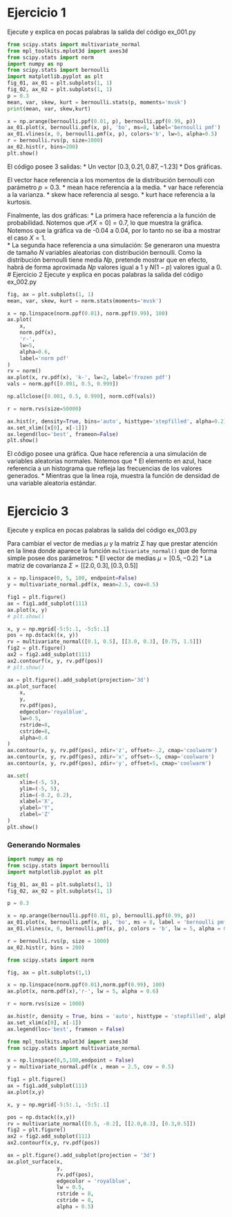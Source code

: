 # Ejercicio 1
Ejecute y explica en pocas palabras la salida del código ex_001.py
```python
from scipy.stats import multivariate_normal
from mpl_toolkits.mplot3d import axes3d
from scipy.stats import norm
import numpy as np
from scipy.stats import bernoulli
import matplotlib.pyplot as plt
fig_01, ax_01 = plt.subplots(1, 1)
fig_02, ax_02 = plt.subplots(1, 1)
p = 0.3
mean, var, skew, kurt = bernoulli.stats(p, moments='mvsk')
print(mean, var, skew,kurt)

x = np.arange(bernoulli.ppf(0.01, p), bernoulli.ppf(0.99, p))
ax_01.plot(x, bernoulli.pmf(x, p), 'bo', ms=8, label='bernoulli pmf')
ax_01.vlines(x, 0, bernoulli.pmf(x, p), colors='b', lw=5, alpha=0.5)
r = bernoulli.rvs(p, size=1000)
ax_02.hist(r, bins=200)
plt.show()
```

El código posee 3 salidas: 
* Un vector $[0.3, 0.21, 0.87, -1.23]$
* Dos gráficas. 

El vector hace referencia a los momentos de la distribución bernoulli con parámetro $p=0.3$. 
* mean hace referencia a la media. 
* var hace referencia a la varianza.
* skew hace referencia al sesgo. 
* kurt hace referencia a la kurtosis.

Finalmente, las dos gráficas:
* La primera hace referencia a la función de probabilidad. Notemos que $\mathcal{P}[X = 0] = 0.7$, lo que muestra la gráfica. Notemos que la gráfica va de -0.04 a 0.04, por lo tanto no se iba a mostrar el caso $X=1$.  
* La segunda hace referencia a una simulación: Se generaron una muestra de tamaño $N$ variables aleatorias con distribución bernoulli. Como la distribución bernoulli tiene media $Np$, pretende mostrar que en efecto, habrá de forma aproximada $Np$ valores igual a 1 y $N(1-p)$ valores igual a 0. 
# Ejercicio 2
Ejecute y explica en pocas palabras la salida del código ex_002.py


```python

fig, ax = plt.subplots(1, 1)
mean, var, skew, kurt = norm.stats(moments='mvsk')

x = np.linspace(norm.ppf(0.01), norm.ppf(0.99), 100)
ax.plot(
    x,
    norm.pdf(x),
    'r-',
    lw=5,
    alpha=0.6,
    label='norm pdf'
)
rv = norm()
ax.plot(x, rv.pdf(x), 'k-', lw=2, label='frozen pdf')
vals = norm.ppf([0.001, 0.5, 0.999])

np.allclose([0.001, 0.5, 0.999], norm.cdf(vals))

r = norm.rvs(size=50000)

ax.hist(r, density=True, bins='auto', histtype='stepfilled', alpha=0.2)
ax.set_xlim([x[0], x[-1]])
ax.legend(loc='best', frameon=False)
plt.show()


```

El código posee una gráfica. Que hace referencia a una simulación de variables aleatorias normales. Notemos que 
* El elemento en azul, hace referencia a un histograma que refleja las frecuencias de los valores generados.
* Mientras que la linea roja, muestra la función de densidad de una variable aleatoria estándar.


# Ejercicio 3
Ejecute y explica en pocas palabras la salida del código ex_003.py


Para cambiar el vector de medias $\mu$ y la matriz $\Sigma$ hay que prestar atención en la linea donde aparece la función `multivariate_normal()` que de forma simple posee dos parámetros:
* El vector de medias $\mu = [0.5, -0.2]$
* La matriz de covarianza $\Sigma = [[2.0, 0.3], [0.3, 0.5]]$


```python

x = np.linspace(0, 5, 100, endpoint=False)
y = multivariate_normal.pdf(x, mean=2.5, cov=0.5)

fig1 = plt.figure()
ax = fig1.add_subplot(111)
ax.plot(x, y)
# plt.show()

x, y = np.mgrid[-5:5:.1, -5:5:.1]
pos = np.dstack((x, y))
rv = multivariate_normal([0.1, 0.5], [[3.0, 0.3], [0.75, 1.5]])
fig2 = plt.figure()
ax2 = fig2.add_subplot(111)
ax2.contourf(x, y, rv.pdf(pos))
# plt.show()

ax = plt.figure().add_subplot(projection='3d')
ax.plot_surface(
    x,
    y,
    rv.pdf(pos),
    edgecolor='royalblue',
    lw=0.5,
    rstride=8,
    cstride=8,
    alpha=0.4
)
ax.contour(x, y, rv.pdf(pos), zdir='z', offset=-.2, cmap='coolwarm')
ax.contour(x, y, rv.pdf(pos), zdir='x', offset=-5, cmap='coolwarm')
ax.contour(x, y, rv.pdf(pos), zdir='y', offset=5, cmap='coolwarm')

ax.set(
    xlim=(-5, 5),
    ylim=(-5, 5),
    zlim=(-0.2, 0.2),
    xlabel='X',
    ylabel='Y',
    zlabel='Z'
)
plt.show()
```







### Generando Normales

```python
import numpy as np
from scipy.stats import bernoulli
import matplotlib.pyplot as plt

fig_01, ax_01 = plt.subplots(1, 1)
fig_02, ax_02 = plt.subplots(1, 1)

p = 0.3

x = np.arange(bernoulli.ppf(0.01, p), bernoulli.ppf(0.99, p))
ax_01.plot(x, bernoulli.pmf(x, p), 'bo', ms = 8, label = 'bernoulli pmf')
ax_01.vlines(x, 0, bernoulli.pmf(x, p), colors = 'b', lw = 5, alpha = 0.5)

r = bernoulli.rvs(p, size = 1000)
ax_02.hist(r, bins = 200)

```



```python
from scipy.stats import norm

fig, ax = plt.subplots(1,1)

x = np.linspace(norm.ppf(0.01),norm.ppf(0.99), 100)
ax.plot(x, norm.pdf(x),'r-', lw = 5, alpha = 0.6)

r = norm.rvs(size = 1000)

ax.hist(r, density = True, bins = 'auto', histtype = 'stepfilled', alpha = 0.2)
ax.set_xlim(x[0], x[-1])
ax.legend(loc='best', frameon = False)
```



```python
from mpl_toolkits.mplot3d import axes3d
from scipy.stats import multivariate_normal

x = np.linspace(0,5,100,endpoint = False)
y = multivariate_normal.pdf(x , mean = 2.5, cov = 0.5)

fig1 = plt.figure()
ax = fig1.add_subplot(111)
ax.plot(x,y)

x, y = np.mgrid[-5:5:.1, -5:5:.1]

pos = np.dstack((x,y))
rv = multivariate_normal([0.5, -0.2], [[2.0,0.3], [0.3,0.5]])
fig2 = plt.figure()
ax2 = fig2.add_subplot(111)
ax2.contourf(x,y, rv.pdf(pos))

ax = plt.figure().add_subplot(projection = '3d')
ax.plot_surface(x,
                y,
                rv.pdf(pos),
                edgecolor = 'royalblue',
                lw = 0.5,
                rstride = 8,
                cstride = 8,
                alpha = 0.5)


```

